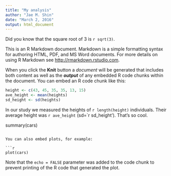 ```yaml
---
title: "My analysis"
author: "Jae M. Shin"
date: "March 2, 2016"
output: html_document
---
```

Did you know that the square root of 3 is `r sqrt(3)`.

This is an R Markdown document. Markdown is a simple formatting syntax for authoring HTML, PDF, and MS Word documents. For more details on using R Markdown see <http://rmarkdown.rstudio.com>.

When you click the **Knit** button a *document* will be generated that includes both content as well as the ***output*** of any embedded R code chunks within the document. You can embed an R code chunk like this:

```r
height <- c(43, 45, 35, 35, 13, 15)
ave_height <- mean(heights)
sd_height <- sd(heights)
```

In our study we measured the heights of `r length(height)` individuals. Their average height was `r ave_height` (sd=`r sd_height'). That's so cool.

summary(cars)
```

You can also embed plots, for example:

```r
plot(cars)
```

Note that the `echo = FALSE` parameter was added to the code chunk to prevent printing of the R code that generated the plot.



